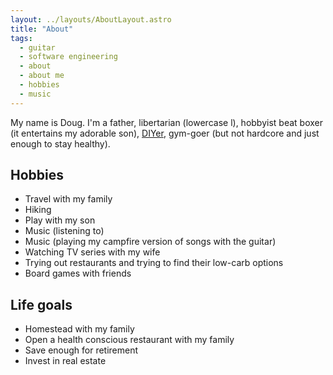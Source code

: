```yaml
---
layout: ../layouts/AboutLayout.astro
title: "About"
tags:
  - guitar
  - software engineering
  - about
  - about me
  - hobbies
  - music
---
```


<CaptionedImage
  src="https://ik.imagekit.io/enginyyr/enginyyr-blog/000-About/IMG_7557.jpeg?updatedAt=1731082351232"
  alt="A picture of Doug and his family in a hiking setting"
  caption="Me and the family hiking"
/>

My name is Doug. I'm a father, libertarian (lowercase l), hobbyist beat boxer (it entertains my adorable son), [DIYer](https://www.youtube.com/channel/UCy3dXSfrcc4Pv8uXlGrctog), gym-goer (but not hardcore and just enough to stay healthy).

## Hobbies
  
- Travel with my family
- Hiking
- Play with my son
- Music (listening to)
- Music (playing my campfire version of songs with the guitar)
- Watching TV series with my wife
- Trying out restaurants and trying to find their low-carb options
- Board games with friends

## Life goals

- Homestead with my family
- Open a health conscious restaurant with my family
- Save enough for retirement
- Invest in real estate